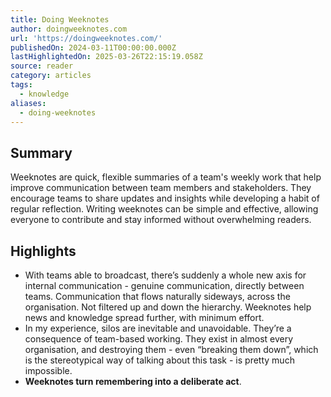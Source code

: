 ```yaml
---
title: Doing Weeknotes
author: doingweeknotes.com
url: 'https://doingweeknotes.com/'
publishedOn: 2024-03-11T00:00:00.000Z
lastHighlightedOn: 2025-03-26T22:15:19.058Z
source: reader
category: articles
tags:
  - knowledge
aliases:
  - doing-weeknotes
---
```

## Summary

Weeknotes are quick, flexible summaries of a team's weekly work that help improve communication between team members and stakeholders. They encourage teams to share updates and insights while developing a habit of regular reflection. Writing weeknotes can be simple and effective, allowing everyone to contribute and stay informed without overwhelming readers.

## Highlights
- With teams able to broadcast, there’s suddenly a whole new axis for internal communication - genuine communication, directly between teams. Communication that flows naturally sideways, across the organisation. Not filtered up and down the hierarchy. Weeknotes help news and knowledge spread further, with minimum effort.
- In my experience, silos are inevitable and unavoidable. They’re a consequence of team-based working. They exist in almost every organisation, and destroying them - even “breaking them down”, which is the stereotypical way of talking about this task - is pretty much impossible.
- **Weeknotes turn remembering into a deliberate act**.
